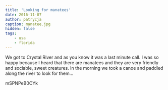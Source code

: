 ```yaml
---
title: 'Looking for manatees'
date: 2016-11-07
author: patrycja
caption: manatee.jpg
hidden: false
tags: 
    - usa
    - florida
---
```


We got to Crystal River and as you know it was a last minute call. I was so happy because I heard that there are manatees and they are very friendly and sociable, sweet creatures. In the morning we took a canoe and paddled along the river to look for them...  

<youtube>mSPNPeB0CYk</youtube>
